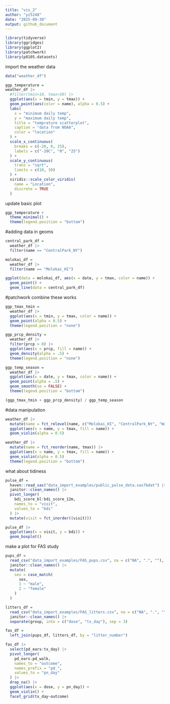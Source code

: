 ```yaml
---
title: "vis_2"
author: "yz5248"
date: "2025-09-30"
output: github_document
---
```


```r
library(tidyverse)
library(ggridges)
library(ggplot2)
library(patchwork)
library(p8105.datasets)
```

import the weather data
```r
data("weather_df")
```

```r
ggp_temperature =
weather_df |> 
  #filter(tmin>10, tmax>30) |>
  ggplot(aes(x = tmin, y = tmax)) + 
  geom_point(aes(color = name), alpha = 0.5) +
  labs(
    x = "minimum daily temp",
    y = "maximum daily temp",
    title = "temprature scatterplot",
    caption = "data from NOAA",
    color = "location"
  ) +
  scale_x_continuous(
    breaks = c(-20, 0, 25),
    labels = c("-20C", "0", "25")
  ) + 
  scale_y_continuous(
    trans = "sqrt",
    limits = c(10, 30)
  ) + 
  viridis::scale_color_viridis(
    name = "Location", 
    discrete = TRUE
  )
```

update basic plot
```r
ggp_temperature + 
  theme_minimal() +
  theme(legend.position = "bottom")
```


#adding data in geoms
```r
central_park_df = 
  weather_df |> 
  filter(name == "CentralPark_NY")

molokai_df = 
  weather_df |> 
  filter(name == "Molokai_HI")

ggplot(data = molokai_df, aes(x = date, y = tmax, color = name)) + 
  geom_point() + 
  geom_line(data = central_park_df) 
```

#patchwork
combine these works
```r
ggp_tmax_tmin = 
  weather_df |>
  ggplot(aes(x = tmin, y = tmax, color = name)) +
  geom_point(alpha = 0.5) +
  theme(legend.position = "none")

ggp_prcp_density = 
  weather_df |> 
  filter(prcp > 0) |> 
  ggplot(aes(x = prcp, fill = name)) + 
  geom_density(alpha = .5) +
  theme(legend.position = "none")

ggp_temp_season = 
  weather_df |> 
  ggplot(aes(x = date, y = tmax, color = name)) + 
  geom_point(alpha = .5) +
  geom_smooth(se = FALSE) +
  theme(legend.position = "bottom")

(ggp_tmax_tmin + ggp_prcp_density) / ggp_temp_season
```

#data manipulation
```r
weather_df |>
  mutate(name = fct_relevel(name, c("Molokai_HI", "CentralPark_NY", "Waterhole_WA"))) |> 
  ggplot(aes(x = name, y = tmax, fill = name)) +
  geom_violin(alpha = 0.5)
```

```r
weather_df |>
  mutate(name = fct_reorder(name, tmax)) |> 
  ggplot(aes(x = name, y = tmax, fill = name)) +
  geom_violin(alpha = 0.5)
  theme(legend.position = "bottom")
```

what about tidiness
```r
pulse_df = 
  haven::read_sas("data_import_examples/public_pulse_data.sas7bdat") |>
  janitor::clean_names() |>
  pivot_longer(
    bdi_score_bl:bdi_score_12m,
    names_to = "visit", 
    values_to = "bdi"
  ) |>
  mutate(visit = fct_inorder((visit)))

pulse_df |>
  ggplot(aes(x = visit, y = bdi)) + 
  geom_boxplot()
```

make a plot for FAS study
```r
pups_df = 
  read_csv("data_import_examples/FAS_pups.csv", na = c("NA", ".", ""), skip = 3) |>
  janitor::clean_names() |>
  mutate(
    sex = case_match(
      sex,
      1 ~ "male",
      2 ~ "female"
    )
  )

litters_df =
  read_csv("data_import_examples/FAS_litters.csv", na = c("NA", ".", "")) |>
  janitor::clean_names() |>
  separate(group, into = c("dose", "tx_day"), sep = 3)

fas_df = 
  left_join(pups_df, litters_df, by = "litter_number")

fas_df |>
  select(pd_ears:tx_day) |>
  pivot_longer(
    pd_ears:pd_walk,
    names_to = "outcome",
    names_prefix = "pd_",
    values_to = "pn_day"
  ) |>
  drop_na() |>
  ggplot(aes(x = dose, y = pn_day)) +
  geom_violin() +
  facet_grid(tx_day~outcome)

  
```

